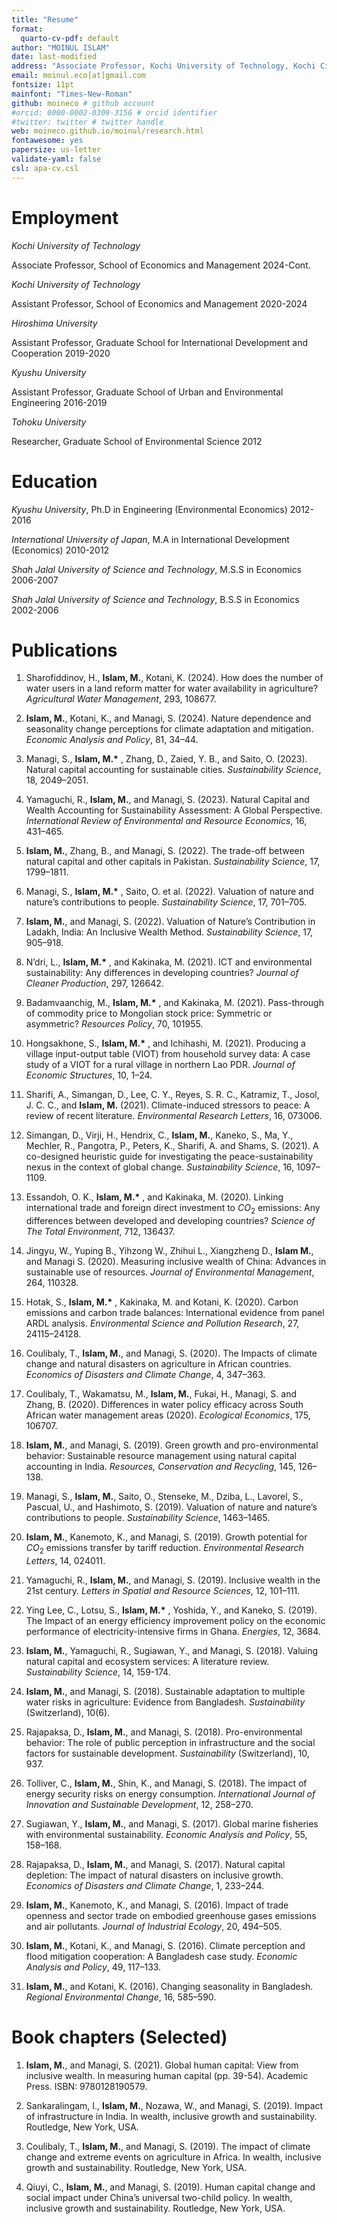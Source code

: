 ```yaml
---
title: "Resume"
format:
  quarto-cv-pdf: default
author: "MOINUL ISLAM"
date: last-modified
address: "Associate Professor, Kochi University of Technology, Kochi City, Japan"
email: moinul.eco[at]gmail.com
fontsize: 11pt
mainfont: "Times-New-Roman"
github: moineco # github account
#orcid: 0000-0002-0309-3156 # orcid identifier
#twitter: twitter # twitter handle
web: moineco.github.io/moinul/research.html
fontawesome: yes
papersize: us-letter
validate-yaml: false
csl: apa-cv.csl
---
```


# Employment

*Kochi University of Technology*

Associate Professor, School of Economics and Management \hfill 2024-Cont.

*Kochi University of Technology*

Assistant Professor, School of Economics and Management \hfill 2020-2024

*Hiroshima University*

Assistant Professor, Graduate School for International Development and Cooperation \hfill 2019-2020

*Kyushu University*

Assistant Professor, Graduate School of Urban and Environmental Engineering \hfill 2016-2019

*Tohoku University*

Researcher, Graduate School of Environmental Science \hfill 2012

# Education

*Kyushu University*, Ph.D in Engineering (Environmental Economics) \hfill 2012-2016

*International University of Japan*, M.A in International Development (Economics) \hfill 2010-2012

*Shah Jalal University of Science and Technology*, M.S.S in Economics \hfill 2006-2007

*Shah Jalal University of Science and Technology*, B.S.S in Economics \hfill 2002-2006

# Publications

::: {#refs-peer}
1.  Sharofiddinov, H., **Islam, M.**, Kotani, K. (2024). How does the number of water users in a land reform matter for water availability in agriculture? *Agricultural Water Management*, 293, 108677.

2.  **Islam, M.**, Kotani, K., and Managi, S. (2024). Nature dependence and seasonality change perceptions for climate adaptation and mitigation. *Economic Analysis and Policy*, 81, 34--44.

3.  Managi, S., **Islam, M.\*** , Zhang, D., Zaied, Y. B., and Saito, O. (2023). Natural capital accounting for sustainable cities. *Sustainability Science*, 18, 2049--2051.

4.  Yamaguchi, R., **Islam, M.**, and Managi, S. (2023). Natural Capital and Wealth Accounting for Sustainability Assessment: A Global Perspective. *International Review of Environmental and Resource Economics*, 16, 431--465.

5.  **Islam, M.**, Zhang, B., and Managi, S. (2022). The trade-off between natural capital and other capitals in Pakistan. *Sustainability Science*, 17, 1799--1811.

6.  Managi, S., **Islam, M.\*** , Saito, O. et al. (2022). Valuation of nature and nature's contributions to people. *Sustainability Science*, 17, 701--705.

7.  **Islam, M.**, and Managi, S. (2022). Valuation of Nature's Contribution in Ladakh, India: An Inclusive Wealth Method. *Sustainability Science*, 17, 905--918.

8.  N'dri, L., **Islam, M.\*** , and Kakinaka, M. (2021). ICT and environmental sustainability: Any differences in developing countries? *Journal of Cleaner Production*, 297, 126642.

9.  Badamvaanchig, M., **Islam, M.\*** , and Kakinaka, M. (2021). Pass-through of commodity price to Mongolian stock price: Symmetric or asymmetric? *Resources Policy*, 70, 101955.

10. Hongsakhone, S., **Islam, M.\*** , and Ichihashi, M. (2021). Producing a village input-output table (VIOT) from household survey data: A case study of a VIOT for a rural village in northern Lao PDR. *Journal of Economic Structures*, 10, 1--24.

11. Sharifi, A., Simangan, D., Lee, C. Y., Reyes, S. R. C., Katramiz, T., Josol, J. C. C., and **Islam, M.** (2021). Climate-induced stressors to peace: A review of recent literature. *Environmental Research Letters*, 16, 073006.

12. Simangan, D., Virji, H., Hendrix, C., **Islam, M.**, Kaneko, S., Ma, Y., Mechler, R., Pangotra, P., Peters, K., Sharifi, A. and Shams, S. (2021). A co-designed heuristic guide for investigating the peace-sustainability nexus in the context of global change. *Sustainability Science*, 16, 1097--1109.

13. Essandoh, O. K., **Islam, M.\*** , and Kakinaka, M. (2020). Linking international trade and foreign direct investment to $CO_2$ emissions: Any differences between developed and developing countries? *Science of The Total Environment*, 712, 136437.

14. Jingyu, W., Yuping B., Yihzong W., Zhihui L., Xiangzheng D., **Islam M.**, and Managi S. (2020). Measuring inclusive wealth of China: Advances in sustainable use of resources. *Journal of Environmental Management*, 264, 110328.

15. Hotak, S., **Islam, M.\*** , Kakinaka, M. and Kotani, K. (2020). Carbon emissions and carbon trade balances: International evidence from panel ARDL analysis. *Environmental Science and Pollution Research*, 27, 24115--24128.

16. Coulibaly, T., **Islam, M.**, and Managi, S. (2020). The Impacts of climate change and natural disasters on agriculture in African countries. *Economics of Disasters and Climate Change*, 4, 347--363.

17. Coulibaly, T., Wakamatsu, M., **Islam, M.**, Fukai, H., Managi, S. and Zhang, B. (2020). Differences in water policy efficacy across South African water management areas (2020). *Ecological Economics*, 175, 106707.

18. **Islam, M.**, and Managi, S. (2019). Green growth and pro-environmental behavior: Sustainable resource management using natural capital accounting in India. *Resources, Conservation and Recycling*, 145, 126--138.

19. Managi, S., **Islam, M.**, Saito, O., Stenseke, M., Dziba, L., Lavorel, S., Pascual, U., and Hashimoto, S. (2019). Valuation of nature and nature's contributions to people. *Sustainability Science*, 1463--1465.

20. **Islam, M.**, Kanemoto, K., and Managi, S. (2019). Growth potential for $CO_2$ emissions transfer by tariff reduction. *Environmental Research Letters*, 14, 024011.

21. Yamaguchi, R., **Islam, M.**, and Managi, S. (2019). Inclusive wealth in the 21st century. *Letters in Spatial and Resource Sciences*, 12, 101--111.

22. Ying Lee, C., Lotsu, S., **Islam, M.\*** , Yoshida, Y., and Kaneko, S. (2019). The Impact of an energy efficiency improvement policy on the economic performance of electricity-intensive firms in Ghana. *Energies*, 12, 3684.

23. **Islam, M.**, Yamaguchi, R., Sugiawan, Y., and Managi, S. (2018). Valuing natural capital and ecosystem services: A literature review. *Sustainability Science*, 14, 159-174.

24. **Islam, M.**, and Managi, S. (2018). Sustainable adaptation to multiple water risks in agriculture: Evidence from Bangladesh. *Sustainability* (Switzerland), 10(6).

25. Rajapaksa, D., **Islam, M.**, and Managi, S. (2018). Pro-environmental behavior: The role of public perception in infrastructure and the social factors for sustainable development. *Sustainability* (Switzerland), 10, 937.

26. Tolliver, C., **Islam, M.**, Shin, K., and Managi, S. (2018). The impact of energy security risks on energy consumption. *International Journal of Innovation and Sustainable Development*, 12, 258--270.

27. Sugiawan, Y., **Islam, M.**, and Managi, S. (2017). Global marine fisheries with environmental sustainability. *Economic Analysis and Policy*, 55, 158--168.

28. Rajapaksa, D., **Islam, M.**, and Managi, S. (2017). Natural capital depletion: The impact of natural disasters on inclusive growth. *Economics of Disasters and Climate Change*, 1, 233--244.

29. **Islam, M.**, Kanemoto, K., and Managi, S. (2016). Impact of trade openness and sector trade on embodied greenhouse gases emissions and air pollutants. *Journal of Industrial Ecology*, 20, 494--505.

30. **Islam, M.**, Kotani, K., and Managi, S. (2016). Climate perception and flood mitigation cooperation: A Bangladesh case study. *Economic Analysis and Policy*, 49, 117--133.

31. **Islam, M.**, and Kotani, K. (2016). Changing seasonality in Bangladesh. *Regional Environmental Change*, 16, 585--590.
:::

# Book chapters (Selected)

::: {#refs-other}
1.  **Islam, M.**, and Managi, S. (2021). Global human capital: View from inclusive wealth. In measuring human capital (pp. 39-54). Academic Press. ISBN: 9780128190579.

2.  Sankaralingam, I., **Islam, M.**, Nozawa, W., and Managi, S. (2019). Impact of infrastructure in India. In wealth, inclusive growth and sustainability. Routledge, New York, USA.

3.  Coulibaly, T., **Islam, M.**, and Managi, S. (2019). The impact of climate change and extreme events on agriculture in Africa. In wealth, inclusive growth and sustainability. Routledge, New York, USA.

4.  Qiuyi, C., **Islam, M.**, and Managi, S. (2019). Human capital change and social impact under China's universal two-child policy. In wealth, inclusive growth and sustainability. Routledge, New York, USA.
:::
